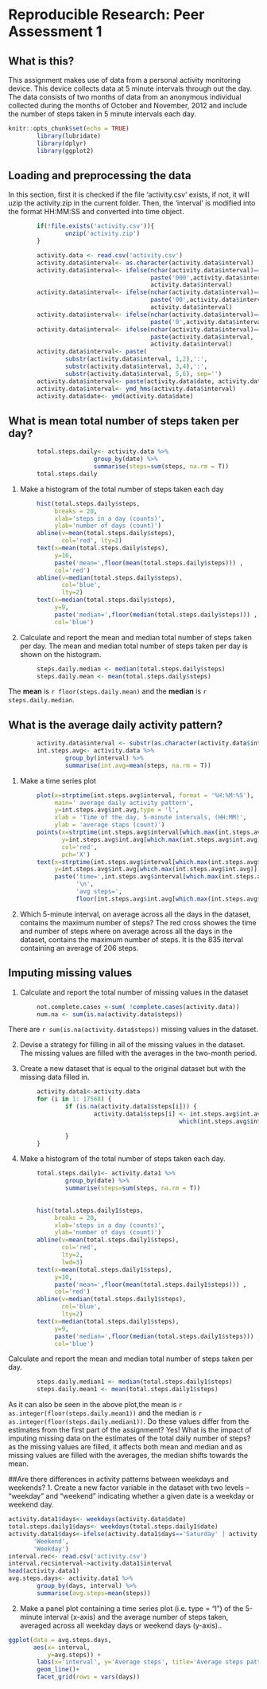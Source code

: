 # Reproducible Research: Peer Assessment 1
## What is this?  
This assignment makes use of data from a personal activity monitoring device. This device collects data at 5 minute intervals through out the day. The data consists of two months of data from an anonymous individual collected during the months of October and November, 2012 and include the number of steps taken in 5 minute intervals each day.


```r
knitr::opts_chunk$set(echo = TRUE)
        library(lubridate)
        library(dplyr)
        library(ggplot2)
```

## Loading and preprocessing the data
In this section, first it is checked if the file 'activity.csv' exists, if not, it will uzip the activity.zip in the current folder. Then, the 'interval' is modified into the format HH:MM:SS and converted into time object.

```r
        if(!file.exists('activity.csv')){
                unzip('activity.zip')
        }

        activity.data <- read.csv('activity.csv')
        activity.data$interval<- as.character(activity.data$interval)
        activity.data$interval<- ifelse(nchar(activity.data$interval)==1,
                                        paste('000',activity.data$interval, '00',sep = ''),
                                        activity.data$interval)
        activity.data$interval<- ifelse(nchar(activity.data$interval)==2, 
                                        paste('00',activity.data$interval, '00',sep = ''), 
                                        activity.data$interval)
        activity.data$interval<- ifelse(nchar(activity.data$interval)==3, 
                                        paste('0',activity.data$interval, '00',sep = ''),                                         activity.data$interval)
        activity.data$interval<- ifelse(nchar(activity.data$interval)==4,
                                        paste(activity.data$interval, '00',sep = ''), 
                                        activity.data$interval)
        activity.data$interval<- paste(
                substr(activity.data$interval, 1,2),':',
                substr(activity.data$interval, 3,4),':',
                substr(activity.data$interval, 5,6), sep='')
        activity.data$interval<- paste(activity.data$date, activity.data$interval)
        activity.data$interval<- ymd_hms(activity.data$interval)
        activity.data$date<- ymd(activity.data$date)
```
## What is mean total number of steps taken per day?
```r
        total.steps.daily<- activity.data %>%
                        group_by(date) %>%
                        summarise(steps=sum(steps, na.rm = T))
        total.steps.daily

```

1. Make a histogram of the total number of steps taken each day

```r
        hist(total.steps.daily$steps, 
             breaks = 20, 
             xlab='steps in a day (counts)', 
             ylab='number of days (count)')
        abline(v=mean(total.steps.daily$steps), 
               col='red', lty=2)
        text(x=mean(total.steps.daily$steps), 
             y=10, 
             paste('mean=',floor(mean(total.steps.daily$steps))) , 
             col='red')
        abline(v=median(total.steps.daily$steps), 
               col='blue', 
               lty=2)
        text(x=median(total.steps.daily$steps),
             y=9,
             paste('median=',floor(median(total.steps.daily$steps))) ,
             col='blue')

```

2. Calculate and report the mean and median total number of steps taken per day.
The mean and median total number of steps taken per day is shown on the histogram.

```r
        steps.daily.median <- median(total.steps.daily$steps)
        steps.daily.mean <- mean(total.steps.daily$steps)

```

The **mean** is `r floor(steps.daily.mean)` and the **median** is `r steps.daily.median`.

## What is the average daily activity pattern?
```r
        activity.data$interval <- substr(as.character(activity.data$interval), 12, 19)
        int.steps.avg<- activity.data %>%
                group_by(interval) %>%
                summarise(int.avg=mean(steps, na.rm = T))
```

1. Make a time series plot
```r
        plot(x=strptime(int.steps.avg$interval, format = '%H:%M:%S'), 
             main=' average daily activity pattern',
             y=int.steps.avg$int.avg,type = 'l',
             xlab = 'Time of the day, 5-minute intervals, (HH:MM)',
             ylab = 'average staps (count)')
        points(x=strptime(int.steps.avg$interval[which.max(int.steps.avg$int.avg)], format = '%H:%M:%S'), 
               y=int.steps.avg$int.avg[which.max(int.steps.avg$int.avg)], 
               col='red', 
               pch='X')
        text(x=strptime(int.steps.avg$interval[which.max(int.steps.avg$int.avg)], format = '%H:%M:%S'),
             y=int.steps.avg$int.avg[which.max(int.steps.avg$int.avg)], col='red',
             paste('time=',int.steps.avg$interval[which.max(int.steps.avg$int.avg)],
                   '\n', 
                   'avg steps=',
                   floor(int.steps.avg$int.avg[which.max(int.steps.avg$int.avg)])), pos = 1)
```

2.  Which 5-minute interval, on average across all the days in the dataset, contains the maximum number of steps?
The red cross showes the time and number of steps where on average across all the days in the dataset, contains the maximum number of steps. 
It is the 835 iterval containing an average of 206 steps.

## Imputing missing values
1. Calculate and report the total number of missing values in the dataset
```r
        not.complete.cases <-sum( !complete.cases(activity.data))        
        num.na <- sum(is.na(activity.data$steps))

```
There are `r sum(is.na(activity.data$steps))` missing values in the dataset.

2. Devise a strategy for filling in all of the missing values in the dataset.
The missing values are filled with the averages in the two-month period.

3. Create a new dataset that is equal to the original dataset but with the missing data filled in.
```r
        activity.data1<-activity.data
        for (i in 1: 17568) {
                if (is.na(activity.data1$steps[i])) {
                        activity.data1$steps[i] <- int.steps.avg$int.avg[ 
                                                which(int.steps.avg$interval==activity.data1$interval[i])] 
        
                }
        }

```


4. Make a histogram of the total number of steps taken each day.

```r
        total.steps.daily1<- activity.data1 %>%
                group_by(date) %>%
                summarise(steps=sum(steps, na.rm = T))
                
                
        hist(total.steps.daily1$steps, 
             breaks = 20, 
             xlab='steps in a day (counts)', 
             ylab='number of days (count)')
        abline(v=mean(total.steps.daily1$steps), 
               col='red',
               lty=2,
               lwd=3)
        text(x=mean(total.steps.daily1$steps), 
             y=10, 
             paste('mean=',floor(mean(total.steps.daily1$steps))) , 
             col='red')
        abline(v=median(total.steps.daily1$steps), 
               col='blue', 
               lty=2)
        text(x=median(total.steps.daily1$steps),
             y=9,
             paste('median=',floor(median(total.steps.daily1$steps))) ,
             col='blue')

```

Calculate and report the mean and median total number of steps taken per day.
```r
        steps.daily.median1 <- median(total.steps.daily1$steps)
        steps.daily.mean1 <- mean(total.steps.daily1$steps)
```
As it can also be seen in the above plot,the mean is `r as.integer(floor(steps.daily.mean1))` and the median is `r as.integer(floor(steps.daily.median1)) `.
Do these values differ from the estimates from the first part of the assignment? Yes!
What is the impact of imputing missing data on the estimates of the total daily number of steps?
as the missing values are filled, it affects both mean and median and as missing values are filled with the averages, the median shifts towards the mean.

##Are there differences in activity patterns between weekdays and weekends?
1. Create a new factor variable in the dataset with two levels -- "weekday" and "weekend" indicating whether a given date is a weekday or weekend day.

```r
activity.data1$days<- weekdays(activity.data$date)        
total.steps.daily1$days<- weekdays(total.steps.daily1$date)        
activity.data1$days<-ifelse(activity.data1$days=='Saturday' | activity.data1$days=='Sunday', 
       'Weekend', 
       'Weekday')
interval.rec<- read.csv('activity.csv')
interval.rec$interval->activity.data1$interval
head(activity.data1)
avg.steps.days<- activity.data1 %>%
        group_by(days, interval) %>%
        summarise(avg.steps=mean(steps))

```
2. Make a panel plot containing a time series plot (i.e. type = "l") of the 5-minute interval (x-axis) and the average number of steps taken, averaged across all weekday days or weekend days (y-axis).. 

```r
ggplot(data = avg.steps.days, 
       aes(x= interval, 
           y=avg.steps)) + 
        labs(x='interval', y='Average steps', title='Average steps pattern over weekends and weedays')+
        geom_line()+
        facet_grid(rows = vars(days))

```

